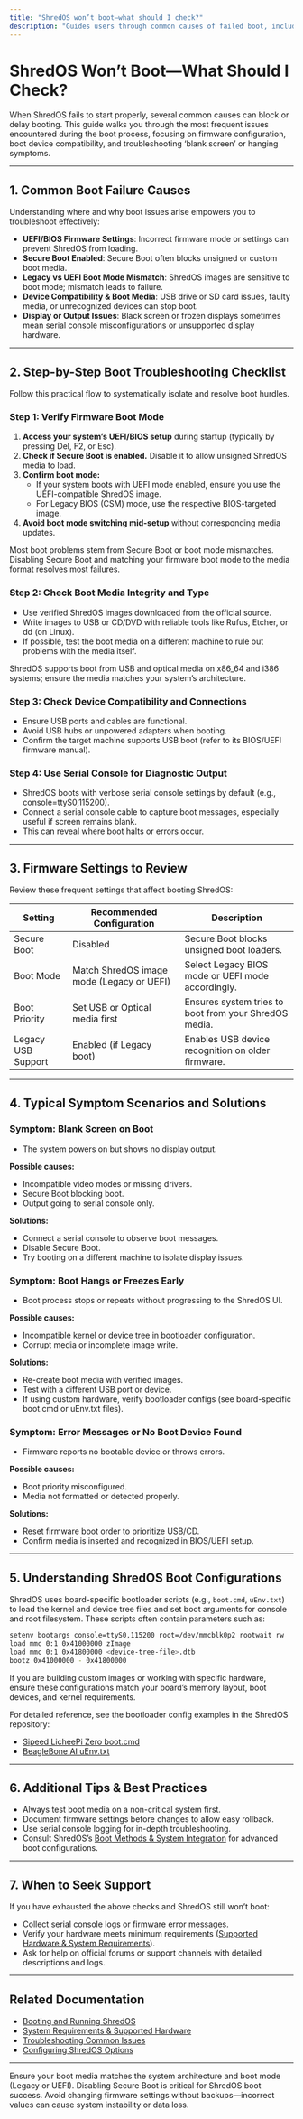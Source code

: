 ```yaml
---
title: "ShredOS won’t boot—what should I check?"
description: "Guides users through common causes of failed boot, including UEFI/BIOS settings, secure boot, legacy mode, and typical device compatibility issues. Includes solutions for ‘blank screen’ or ‘hanging’ at boot."
---
```


# ShredOS Won’t Boot—What Should I Check?

When ShredOS fails to start properly, several common causes can block or delay booting. This guide walks you through the most frequent issues encountered during the boot process, focusing on firmware configuration, boot device compatibility, and troubleshooting ‘blank screen’ or hanging symptoms.

---

## 1. Common Boot Failure Causes

Understanding where and why boot issues arise empowers you to troubleshoot effectively:

- **UEFI/BIOS Firmware Settings**: Incorrect firmware mode or settings can prevent ShredOS from loading.
- **Secure Boot Enabled**: Secure Boot often blocks unsigned or custom boot media.
- **Legacy vs UEFI Boot Mode Mismatch**: ShredOS images are sensitive to boot mode; mismatch leads to failure.
- **Device Compatibility & Boot Media**: USB drive or SD card issues, faulty media, or unrecognized devices can stop boot.
- **Display or Output Issues**: Black screen or frozen displays sometimes mean serial console misconfigurations or unsupported display hardware.

---

## 2. Step-by-Step Boot Troubleshooting Checklist

Follow this practical flow to systematically isolate and resolve boot hurdles.

### Step 1: Verify Firmware Boot Mode

1. **Access your system’s UEFI/BIOS setup** during startup (typically by pressing Del, F2, or Esc).
2. **Check if Secure Boot is enabled.** Disable it to allow unsigned ShredOS media to load.
3. **Confirm boot mode:**
   - If your system boots with UEFI mode enabled, ensure you use the UEFI-compatible ShredOS image.
   - For Legacy BIOS (CSM) mode, use the respective BIOS-targeted image.
4. **Avoid boot mode switching mid-setup** without corresponding media updates.

<Tip>
Most boot problems stem from Secure Boot or boot mode mismatches. Disabling Secure Boot and matching your firmware boot mode to the media format resolves most failures.
</Tip>

### Step 2: Check Boot Media Integrity and Type

- Use verified ShredOS images downloaded from the official source.
- Write images to USB or CD/DVD with reliable tools like Rufus, Etcher, or dd (on Linux).
- If possible, test the boot media on a different machine to rule out problems with the media itself.

<Note>
ShredOS supports boot from USB and optical media on x86_64 and i386 systems; ensure the media matches your system’s architecture.
</Note>

### Step 3: Check Device Compatibility and Connections

- Ensure USB ports and cables are functional.
- Avoid USB hubs or unpowered adapters when booting.
- Confirm the target machine supports USB boot (refer to its BIOS/UEFI firmware manual).

### Step 4: Use Serial Console for Diagnostic Output

- ShredOS boots with verbose serial console settings by default (e.g., console=ttyS0,115200).
- Connect a serial console cable to capture boot messages, especially useful if screen remains blank.
- This can reveal where boot halts or errors occur.

---

## 3. Firmware Settings to Review

Review these frequent settings that affect booting ShredOS:

| Setting               | Recommended Configuration                   | Description                                            |
|-----------------------|---------------------------------------------|--------------------------------------------------------|
| Secure Boot           | Disabled                                    | Secure Boot blocks unsigned boot loaders.              |
| Boot Mode             | Match ShredOS image mode (Legacy or UEFI)  | Select Legacy BIOS mode or UEFI mode accordingly.       |
| Boot Priority         | Set USB or Optical media first              | Ensures system tries to boot from your ShredOS media.  |
| Legacy USB Support    | Enabled (if Legacy boot)                     | Enables USB device recognition on older firmware.      |

---

## 4. Typical Symptom Scenarios and Solutions

### Symptom: Blank Screen on Boot

- The system powers on but shows no display output.

**Possible causes:**
- Incompatible video modes or missing drivers.
- Secure Boot blocking boot.
- Output going to serial console only.

**Solutions:**
- Connect a serial console to observe boot messages.
- Disable Secure Boot.
- Try booting on a different machine to isolate display issues.

### Symptom: Boot Hangs or Freezes Early

- Boot process stops or repeats without progressing to the ShredOS UI.

**Possible causes:**
- Incompatible kernel or device tree in bootloader configuration.
- Corrupt media or incomplete image write.

**Solutions:**
- Re-create boot media with verified images.
- Test with a different USB port or device.
- If using custom hardware, verify bootloader configs (see board-specific boot.cmd or uEnv.txt files).

### Symptom: Error Messages or No Boot Device Found

- Firmware reports no bootable device or throws errors.

**Possible causes:**
- Boot priority misconfigured.
- Media not formatted or detected properly.

**Solutions:**
- Reset firmware boot order to prioritize USB/CD.
- Confirm media is inserted and recognized in BIOS/UEFI setup.

---

## 5. Understanding ShredOS Boot Configurations

ShredOS uses board-specific bootloader scripts (e.g., `boot.cmd`, `uEnv.txt`) to load the kernel and device tree files and set boot arguments for console and root filesystem. These scripts often contain parameters such as:

```bash
setenv bootargs console=ttyS0,115200 root=/dev/mmcblk0p2 rootwait rw
load mmc 0:1 0x41000000 zImage
load mmc 0:1 0x41800000 <device-tree-file>.dtb
bootz 0x41000000 - 0x41800000
```

If you are building custom images or working with specific hardware, ensure these configurations match your board’s memory layout, boot devices, and kernel requirements.

For detailed reference, see the bootloader config examples in the ShredOS repository:
- [Sipeed LicheePi Zero boot.cmd](https://github.com/PartialVolume/shredos.x86_64/tree/main/board/sipeed/licheepi_zero)
- [BeagleBone AI uEnv.txt](https://github.com/PartialVolume/shredos.x86_64/tree/main/board/beagleboard/beagleboneai)

---

## 6. Additional Tips & Best Practices

- Always test boot media on a non-critical system first.
- Document firmware settings before changes to allow easy rollback.
- Use serial console logging for in-depth troubleshooting.
- Consult ShredOS’s [Boot Methods & System Integration](https://docs.shredos.io/overview/architecture/booting-integration) for advanced boot configurations.

---

## 7. When to Seek Support

If you have exhausted the above checks and ShredOS still won’t boot:

- Collect serial console logs or firmware error messages.
- Verify your hardware meets minimum requirements ([Supported Hardware & System Requirements](https://docs.shredos.io/getting-started/introduction-overview/supported-hardware-and-requirements)).
- Ask for help on official forums or support channels with detailed descriptions and logs.

---

## Related Documentation

- [Booting and Running ShredOS](https://docs.shredos.io/guides/getting-started-workflows/booting-running-shredos)
- [System Requirements & Supported Hardware](https://docs.shredos.io/getting-started/introduction-overview/supported-hardware-and-requirements)
- [Troubleshooting Common Issues](https://docs.shredos.io/getting-started/troubleshooting-advanced/common-issues)
- [Configuring ShredOS Options](https://docs.shredos.io/getting-started/first-use-configuration/configuring-options)

---

<Check>
Ensure your boot media matches the system architecture and boot mode (Legacy or UEFI). Disabling Secure Boot is critical for ShredOS boot success.
</Check>

<Warning>
Avoid changing firmware settings without backups—incorrect values can cause system instability or data loss.
</Warning>